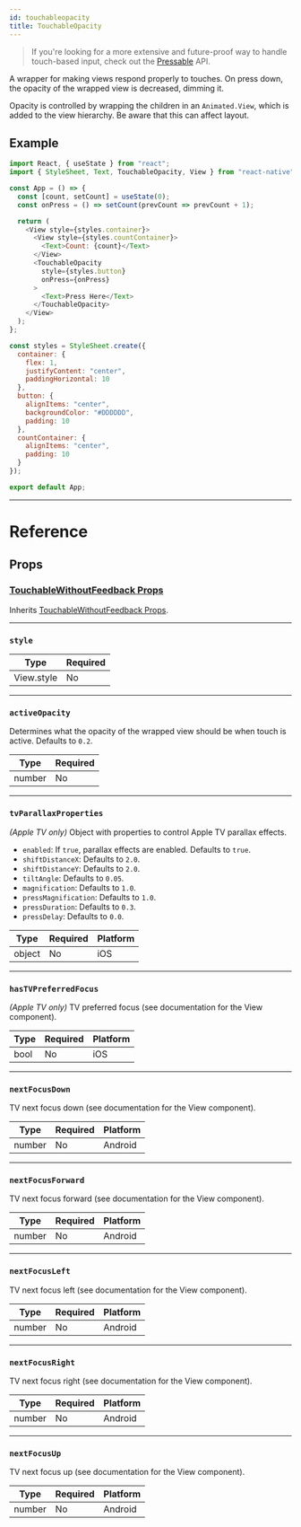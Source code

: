 ```yaml
---
id: touchableopacity
title: TouchableOpacity
---
```


> If you're looking for a more extensive and future-proof way to handle touch-based input, check out the [Pressable](pressable.mdx) API.

A wrapper for making views respond properly to touches. On press down, the opacity of the wrapped view is decreased, dimming it.

Opacity is controlled by wrapping the children in an `Animated.View`, which is added to the view hierarchy. Be aware that this can affect layout.

## Example

```js
import React, { useState } from "react";
import { StyleSheet, Text, TouchableOpacity, View } from "react-native";

const App = () => {
  const [count, setCount] = useState(0);
  const onPress = () => setCount(prevCount => prevCount + 1);

  return (
    <View style={styles.container}>
      <View style={styles.countContainer}>
        <Text>Count: {count}</Text>
      </View>
      <TouchableOpacity
        style={styles.button}
        onPress={onPress}
      >
        <Text>Press Here</Text>
      </TouchableOpacity>
    </View>
  );
};

const styles = StyleSheet.create({
  container: {
    flex: 1,
    justifyContent: "center",
    paddingHorizontal: 10
  },
  button: {
    alignItems: "center",
    backgroundColor: "#DDDDDD",
    padding: 10
  },
  countContainer: {
    alignItems: "center",
    padding: 10
  }
});

export default App;
```

---

# Reference

## Props

### [TouchableWithoutFeedback Props](touchablewithoutfeedback.md#props)

Inherits [TouchableWithoutFeedback Props](touchablewithoutfeedback.md#props).

---

### `style`

| Type       | Required |
| ---------- | -------- |
| View.style | No       |

---

### `activeOpacity`

Determines what the opacity of the wrapped view should be when touch is active. Defaults to `0.2`.

| Type   | Required |
| ------ | -------- |
| number | No       |

---

### `tvParallaxProperties`

_(Apple TV only)_ Object with properties to control Apple TV parallax effects.

- `enabled`: If `true`, parallax effects are enabled. Defaults to `true`.
- `shiftDistanceX`: Defaults to `2.0`.
- `shiftDistanceY`: Defaults to `2.0`.
- `tiltAngle`: Defaults to `0.05`.
- `magnification`: Defaults to `1.0`.
- `pressMagnification`: Defaults to `1.0`.
- `pressDuration`: Defaults to `0.3`.
- `pressDelay`: Defaults to `0.0`.

| Type   | Required | Platform |
| ------ | -------- | -------- |
| object | No       | iOS      |

---

### `hasTVPreferredFocus`

_(Apple TV only)_ TV preferred focus (see documentation for the View component).

| Type | Required | Platform |
| ---- | -------- | -------- |
| bool | No       | iOS      |

---

### `nextFocusDown`

TV next focus down (see documentation for the View component).

| Type   | Required | Platform |
| ------ | -------- | -------- |
| number | No       | Android  |

---

### `nextFocusForward`

TV next focus forward (see documentation for the View component).

| Type   | Required | Platform |
| ------ | -------- | -------- |
| number | No       | Android  |

---

### `nextFocusLeft`

TV next focus left (see documentation for the View component).

| Type   | Required | Platform |
| ------ | -------- | -------- |
| number | No       | Android  |

---

### `nextFocusRight`

TV next focus right (see documentation for the View component).

| Type   | Required | Platform |
| ------ | -------- | -------- |
| number | No       | Android  |

---

### `nextFocusUp`

TV next focus up (see documentation for the View component).

| Type   | Required | Platform |
| ------ | -------- | -------- |
| number | No       | Android  |
